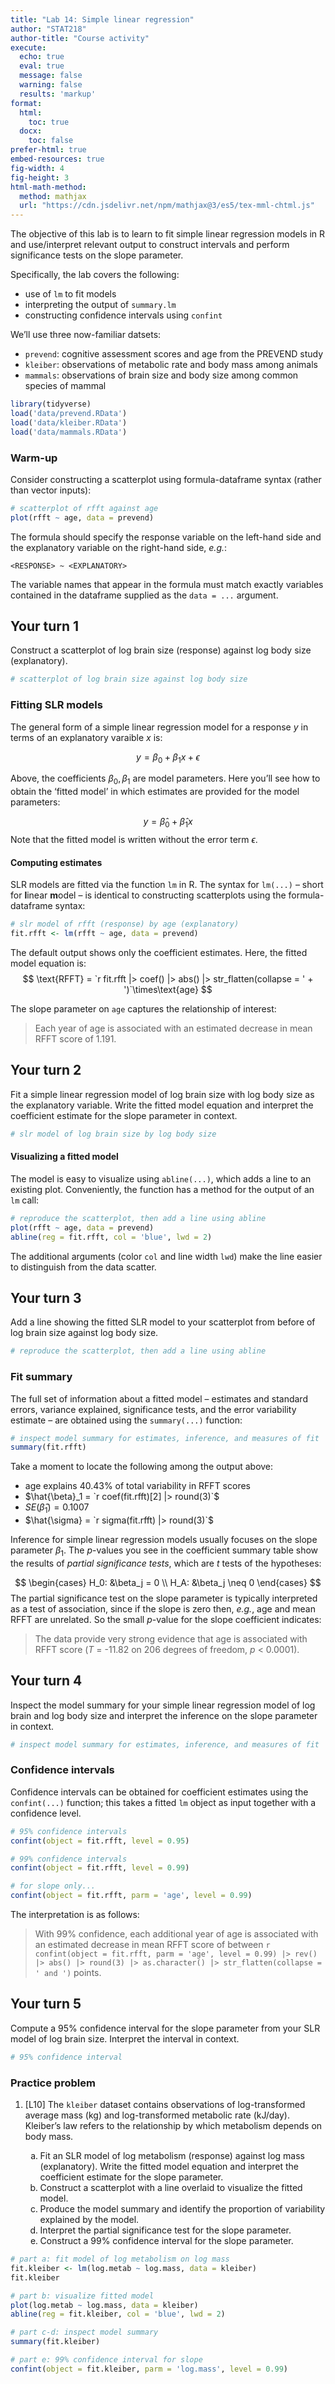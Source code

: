 ```yaml
---
title: "Lab 14: Simple linear regression"
author: "STAT218"
author-title: "Course activity"
execute: 
  echo: true
  eval: true
  message: false
  warning: false
  results: 'markup'
format: 
  html:
    toc: true
  docx:
    toc: false
prefer-html: true
embed-resources: true
fig-width: 4
fig-height: 3
html-math-method:
  method: mathjax
  url: "https://cdn.jsdelivr.net/npm/mathjax@3/es5/tex-mml-chtml.js"
---
```


The objective of this lab is to learn to fit simple linear regression models in R and use/interpret relevant output to construct intervals and perform significance tests on the slope parameter.

Specifically, the lab covers the following:

- use of `lm` to fit models
- interpreting the output of `summary.lm`
- constructing confidence intervals using `confint`

We'll use three now-familiar datsets: 

- `prevend`: cognitive assessment scores and age from the PREVEND study
- `kleiber`: observations of metabolic rate and body mass among animals
- `mammals`: observations of brain size and body size among common species of mammal

```r
library(tidyverse)
load('data/prevend.RData')
load('data/kleiber.RData')
load('data/mammals.RData')
```

### Warm-up

Consider constructing a scatterplot using formula-dataframe syntax (rather than vector inputs):

```r
# scatterplot of rfft against age
plot(rfft ~ age, data = prevend)
```
The formula should specify the response variable on the left-hand side and the explanatory variable on the right-hand side, *e.g.*:

```<RESPONSE> ~ <EXPLANATORY>```

The variable names that appear in the formula must match exactly variables contained in the dataframe supplied as the `data = ...` argument.

::: callout-note
## Your turn 1

Construct a scatterplot of log brain size (response) against log body size (explanatory).

```r
# scatterplot of log brain size against log body size

```
:::

### Fitting SLR models

The general form of a simple linear regression model for a response $y$ in terms of an explanatory varaible $x$ is:

$$
y = \beta_0 + \beta_1 x + \epsilon
$$

Above, the coefficients $\beta_0, \beta_1$ are model parameters. Here you'll see how to obtain the 'fitted model' in which estimates are provided for the model parameters:

$$
y = \hat{\beta}_0 + \hat{\beta}_1 x
$$
Note that the fitted model is written without the error term $\epsilon$. 

#### Computing estimates

SLR models are fitted via the function `lm` in R. The syntax for `lm(...)` -- short for **l**inear **m**odel -- is identical to constructing scatterplots using the formula-dataframe syntax:
```r
# slr model of rfft (response) by age (explanatory)
fit.rfft <- lm(rfft ~ age, data = prevend)
```
The default output shows only the coefficient estimates. Here, the fitted model equation is:
$$
\text{RFFT} = `r fit.rfft |> coef() |> abs() |> str_flatten(collapse = ' + ')`\times\text{age}
$$

The slope parameter on `age` captures the relationship of interest:

> Each year of age is associated with an estimated decrease in mean RFFT score of 1.191.

::: callout-note
## Your turn 2

Fit a simple linear regression model of log brain size with log body size as the explanatory variable. Write the fitted model equation and interpret the coefficient estimate for the slope parameter in context.

```r
# slr model of log brain size by log body size

```
:::

#### Visualizing a fitted model

The model is easy to visualize using `abline(...)`, which adds a line to an existing plot. Conveniently, the function has a method for the output of an `lm` call:
```r
# reproduce the scatterplot, then add a line using abline
plot(rfft ~ age, data = prevend)
abline(reg = fit.rfft, col = 'blue', lwd = 2)
```
The additional arguments (color `col` and line width `lwd`) make the line easier to distinguish from the data scatter.

::: callout-note 
## Your turn 3

Add a line showing the fitted SLR model to your scatterplot from before of log brain size against log body size.

```r
# reproduce the scatterplot, then add a line using abline

```
:::

### Fit summary

The full set of information about a fitted model -- estimates and standard errors, variance explained, significance tests, and the error variability estimate -- are obtained using the `summary(...)` function:
```r
# inspect model summary for estimates, inference, and measures of fit
summary(fit.rfft)
```

Take a moment to locate the following among the output above:

- age explains 40.43% of total variability in RFFT scores
- $\hat{\beta}_1 = `r coef(fit.rfft)[2] |> round(3)`$
- $SE\left(\hat{\beta}_1\right) = 0.1007$
- $\hat{\sigma} = `r sigma(fit.rfft) |> round(3)`$

Inference for simple linear regression models usually focuses on the slope parameter $\beta_1$. The $p$-values you see in the coefficient summary table show the results of *partial significance tests*, which are *t* tests of the hypotheses:

$$
\begin{cases}
H_0: &\beta_j = 0 \\
H_A: &\beta_j \neq 0
\end{cases}
$$
The partial significance test on the slope parameter is typically interpreted as a test of association, since if the slope is zero then, *e.g.*, age and mean RFFT are unrelated. So the small $p$-value for the slope coefficient indicates:

> The data provide very strong evidence that age is associated with RFFT score (*T* = -11.82 on 206 degrees of freedom, *p* < 0.0001).

::: callout-note
## Your turn 4

Inspect the model summary for your simple linear regression model of log brain and log body size and interpret the inference on the slope parameter in context.

```r
# inspect model summary for estimates, inference, and measures of fit

```

:::

### Confidence intervals

Confidence intervals can be obtained for coefficient estimates using the `confint(...)` function; this takes a fitted `lm` object as input together with a confidence level.
```r
# 95% confidence intervals
confint(object = fit.rfft, level = 0.95)

# 99% confidence intervals
confint(object = fit.rfft, level = 0.99)

# for slope only...
confint(object = fit.rfft, parm = 'age', level = 0.99)
```

The interpretation is as follows:

> With 99% confidence, each additional year of age is associated with an estimated decrease in mean RFFT score of between `r confint(object = fit.rfft, parm = 'age', level = 0.99) |> rev() |> abs() |> round(3) |> as.character() |> str_flatten(collapse = ' and ')` points.

::: callout-note
## Your turn 5

Compute a 95% confidence interval for the slope parameter from your SLR model of log brain size. Interpret the interval in context.

```r
# 95% confidence interval

```
:::

### Practice problem

1. [L10] The `kleiber` dataset contains observations of log-transformed average mass (kg) and log-transformed metabolic rate (kJ/day). Kleiber's law refers to the relationship by which metabolism depends on body mass.

    a. Fit an SLR model of log metabolism (response) against log mass (explanatory). Write the fitted model equation and interpret the coefficient estimate for the slope parameter.
    b. Construct a scatterplot with a line overlaid to visualize the fitted model.
    c. Produce the model summary and identify the proportion of variability explained by the model.
    d. Interpret the partial significance test for the slope parameter.
    e. Construct a 99% confidence interval for the slope parameter.
    
```r
# part a: fit model of log metabolism on log mass
fit.kleiber <- lm(log.metab ~ log.mass, data = kleiber)
fit.kleiber

# part b: visualize fitted model
plot(log.metab ~ log.mass, data = kleiber)
abline(reg = fit.kleiber, col = 'blue', lwd = 2)

# part c-d: inspect model summary
summary(fit.kleiber)

# part e: 99% confidence interval for slope
confint(object = fit.kleiber, parm = 'log.mass', level = 0.99)
```